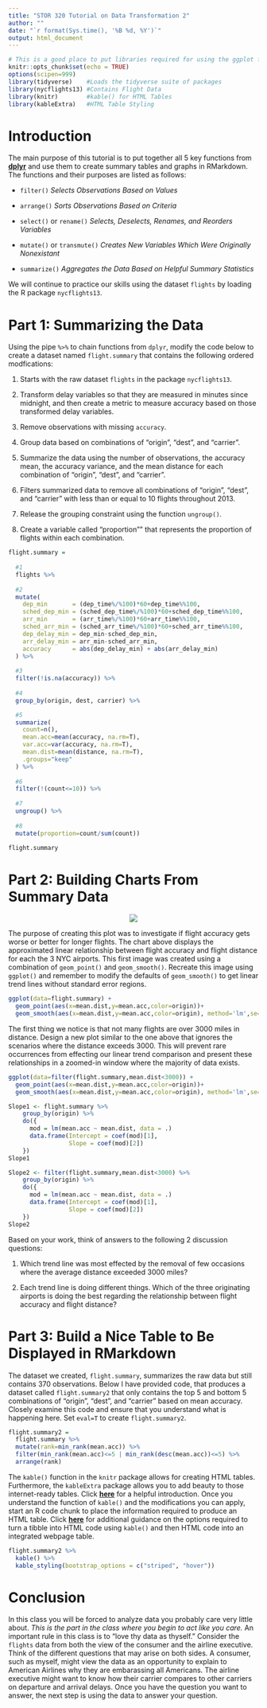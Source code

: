 ```yaml
---
title: "STOR 320 Tutorial on Data Transformation 2"
author: ""
date: "`r format(Sys.time(), '%B %d, %Y')`"
output: html_document
---
```


```r
# This is a good place to put libraries required for using the ggplot function
knitr::opts_chunk$set(echo = TRUE)
options(scipen=999)
library(tidyverse)    #Loads the tidyverse suite of packages
library(nycflights13) #Contains Flight Data
library(knitr)        #kable() for HTML Tables
library(kableExtra)   #HTML Table Styling
```

# Introduction

The main purpose of this tutorial is to put together all 5 key functions from **[dplyr](https://dplyr.tidyverse.org/reference/index.html)** and use them to create summary tables and graphs in RMarkdown. The functions and their purposes are listed as follows:

- `filter()` *Selects Observations Based on Values*

- `arrange()` *Sorts Observations Based on Criteria*

- `select()` or `rename()` *Selects, Deselects, Renames, and Reorders Variables*

- `mutate()` or `transmute()` *Creates New Variables Which Were Originally Nonexistant*

- `summarize()` *Aggregates the Data Based on Helpful Summary Statistics*

We will continue to practice our skills using the dataset `flights` by loading the R package `nycflights13`. 

# Part 1: Summarizing the Data

Using the pipe `%>%` to chain functions from `dplyr`, modify the code below to create a dataset named `flight.summary` that contains the following ordered modfications:

1. Starts with the raw dataset `flights` in the package `nycflights13`.

2. Transform delay variables so that they are measured in minutes since midnight, and then create a metric to measure accuracy based on those transformed delay variables.

3. Remove observations with missing `accuracy`.

4. Group data based on combinations of "origin", "dest", and "carrier".

5. Summarize the data using the number of observations, the accuracy mean, the accuracy variance, and the mean distance for each combination of "origin", "dest", and "carrier". 

6. Filters summarized data to remove all combinations of "origin", "dest", and "carrier" with less than or equal to 10 flights throughout 2013.

7. Release the grouping constraint using the function `ungroup()`.

8. Create a variable called "proportion"" that represents the proportion of flights within each combination.

```r
flight.summary = 
  
  #1
  flights %>%
          
  #2
  mutate(
    dep_min       = (dep_time%/%100)*60+dep_time%%100,
    sched_dep_min = (sched_dep_time%/%100)*60+sched_dep_time%%100,
    arr_min       = (arr_time%/%100)*60+arr_time%%100,
    sched_arr_min = (sched_arr_time%/%100)*60+sched_arr_time%%100,
    dep_delay_min = dep_min-sched_dep_min,
    arr_delay_min = arr_min-sched_arr_min,
    accuracy      = abs(dep_delay_min) + abs(arr_delay_min)
  ) %>%
  
  #3
  filter(!is.na(accuracy)) %>%
  
  #4
  group_by(origin, dest, carrier) %>%

  #5
  summarize(
    count=n(),
    mean.acc=mean(accuracy, na.rm=T),
    var.acc=var(accuracy, na.rm=T),
    mean.dist=mean(distance, na.rm=T),
    .groups="keep"
  ) %>%
  
  #6
  filter(!(count<=10)) %>%
  
  #7
  ungroup() %>%
  
  #8
  mutate(proportion=count/sum(count))
```


```r
flight.summary
```


# Part 2: Building Charts From Summary Data

<center><img src="graph1.png"></center>

The purpose of creating this plot was to investigate if flight accuracy gets worse or better for longer flights. The chart above displays the approximated linear relationship between flight accuracy and flight distance for each the 3 NYC airports. This first image was created using a combination of `geom_point()` and `geom_smooth()`. Recreate this image using `ggplot()` and remember to modify the defaults of `geom_smooth()` to get linear trend lines without standard error regions. 

```r
ggplot(data=flight.summary) +
  geom_point(aes(x=mean.dist,y=mean.acc,color=origin))+
  geom_smooth(aes(x=mean.dist,y=mean.acc,color=origin), method='lm',se=F)
```

The first thing we notice is that not many flights are over 3000 miles in distance. Design a new plot similar to the one above that ignores the scenarios where the distance exceeds 3000. This will prevent rare occurrences from effecting our linear trend comparison and present these relationships in a zoomed-in window where the majority of data exists.

```r
ggplot(data=filter(flight.summary,mean.dist<3000)) +
  geom_point(aes(x=mean.dist,y=mean.acc,color=origin))+
  geom_smooth(aes(x=mean.dist,y=mean.acc,color=origin), method='lm',se=F)
```


```r
Slope1 <- flight.summary %>%
    group_by(origin) %>%
    do({
      mod = lm(mean.acc ~ mean.dist, data = .)
      data.frame(Intercept = coef(mod)[1],
                 Slope = coef(mod)[2])
    })
Slope1
```

```r
Slope2 <- filter(flight.summary,mean.dist<3000) %>%
    group_by(origin) %>%
    do({
      mod = lm(mean.acc ~ mean.dist, data = .)
      data.frame(Intercept = coef(mod)[1],
                 Slope = coef(mod)[2])
    })
Slope2
```

Based on your work, think of answers to the following 2 discussion questions: 

1. Which trend line was most effected by the removal of few occasions where the average distance exceeded 3000 miles?

2. Each trend line is doing different things. Which of the three originating airports is doing the best regarding the relationship between flight accuracy and flight distance? 


# Part 3: Build a Nice Table to Be Displayed in RMarkdown

The dataset we created, `flight.summary`, summarizes the raw data but still contains 370 observations. Below I have provided code, that produces a dataset called `flight.summary2` that only contains the top 5 and bottom 5 combinations of "origin", "dest", and "carrier" based on mean accuracy. Closely examine this code and ensure that you understand what is happening here. Set `eval=T` to create `flight.summary2`. 

```r
flight.summary2 = 
  flight.summary %>%
  mutate(rank=min_rank(mean.acc)) %>%
  filter(min_rank(mean.acc)<=5 | min_rank(desc(mean.acc))<=5) %>%
  arrange(rank)
```

The `kable()` function in the `knitr` package allows for creating HTML tables. Furthermore, the `kableExtra` package allows you to add beauty to those internet-ready tables. Click **[here](http://haozhu233.github.io/kableExtra/awesome_table_in_html.html)** for a helpful introduction. Once you understand the function of `kable()` and the modifications you can apply, start an R code chunk to place the information required to produce an HTML table. Click **[here](https://rmarkdown.rstudio.com/lesson-7.html)** for additional guidance on the options required to turn a tibble into HTML code using `kable()` and then HTML code into an integrated webpage table.

```r
flight.summary2 %>%
  kable() %>%
  kable_styling(bootstrap_options = c("striped", "hover"))
```

# Conclusion

In this class you will be forced to analyze data you probably care very little about. *This is the part in the class where you begin to act like you care.* An important rule in this class is to "love thy data as thyself." Consider the `flights` data from both the view of the consumer and the airline executive. Think of the different questions that may arise on both sides. A consumer, such as myself, might view the data as an opportunity to explain to American Airlines why they are embarassing all Americans. The airline executive might want to know how their carrier compares to other carriers on departure and arrival delays. Once you have the question you want to answer, the next step is using the data to answer your question. 


